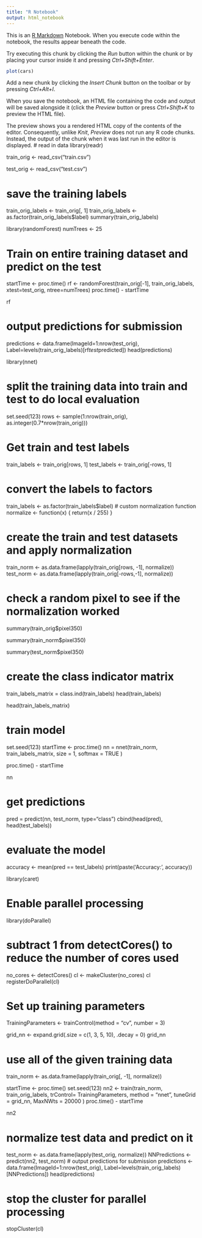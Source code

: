 ```yaml
---
title: "R Notebook"
output: html_notebook
---
```


This is an [R Markdown](http://rmarkdown.rstudio.com) Notebook. When you execute code within the notebook, the results appear beneath the code. 

Try executing this chunk by clicking the *Run* button within the chunk or by placing your cursor inside it and pressing *Ctrl+Shift+Enter*. 

```r
plot(cars)
```

Add a new chunk by clicking the *Insert Chunk* button on the toolbar or by pressing *Ctrl+Alt+I*.

When you save the notebook, an HTML file containing the code and output will be saved alongside it (click the *Preview* button or press *Ctrl+Shift+K* to preview the HTML file).

The preview shows you a rendered HTML copy of the contents of the editor. Consequently, unlike *Knit*, *Preview* does not run any R code chunks. Instead, the output of the chunk when it was last run in the editor is displayed.
# read in data
library(readr)

train_orig <- read_csv("train.csv")

test_orig <- read_csv("test.csv")

# save the training labels
train_orig_labels <- train_orig[, 1]
train_orig_labels <- as.factor(train_orig_labels$label)
summary(train_orig_labels)

library(randomForest)
numTrees <- 25

# Train on entire training dataset and predict on the test
startTime <- proc.time()
rf <- randomForest(train_orig[-1], train_orig_labels, xtest=test_orig, 
                   ntree=numTrees)
proc.time() - startTime

rf

# output predictions for submission
predictions <- data.frame(ImageId=1:nrow(test_orig), 
                          Label=levels(train_orig_labels)[rf$test$predicted])
head(predictions)

library(nnet)

# split the training data into train and test to do local evaluation
set.seed(123)
rows <- sample(1:nrow(train_orig), as.integer(0.7*nrow(train_orig)))

# Get train and test labels
train_labels <- train_orig[rows, 1]
test_labels <- train_orig[-rows, 1]

# convert the labels to factors
train_labels <- as.factor(train_labels$label)
# custom normalization function
normalize <- function(x) { 
  return(x / 255)
}

# create the train and test datasets and apply normalization
train_norm <- as.data.frame(lapply(train_orig[rows, -1], normalize))
test_norm <- as.data.frame(lapply(train_orig[-rows,-1], normalize))

# check a random pixel to see if the normalization worked
summary(train_orig$pixel350)

summary(train_norm$pixel350)

summary(test_norm$pixel350)

# create the class indicator matrix
train_labels_matrix = class.ind(train_labels)
head(train_labels)

head(train_labels_matrix)

# train model
set.seed(123)
startTime <- proc.time()
nn = nnet(train_norm, train_labels_matrix, 
            size = 1, 
            softmax = TRUE 
            )

proc.time() - startTime

nn

# get predictions
pred = predict(nn, test_norm, type="class")
cbind(head(pred), head(test_labels))

# evaluate the model
accuracy <- mean(pred == test_labels)
print(paste('Accuracy:', accuracy))

library(caret)

# Enable parallel processing
library(doParallel)

# subtract 1 from detectCores() to reduce the number of cores used
no_cores <- detectCores() 
cl <- makeCluster(no_cores)
cl
registerDoParallel(cl)

# Set up training parameters
TrainingParameters <- trainControl(method = "cv", number = 3)

grid_nn <- expand.grid(.size = c(1, 3, 5, 10),
                       .decay = 0)
grid_nn

# use all of the given training data
train_norm <- as.data.frame(lapply(train_orig[, -1], normalize))

startTime <- proc.time()
set.seed(123)
nn2 <- train(train_norm, train_orig_labels,
             trControl= TrainingParameters,
             method = "nnet",
             tuneGrid = grid_nn,
             MaxNWts = 20000
             )
proc.time() - startTime

nn2

# normalize test data and predict on it
test_norm <- as.data.frame(lapply(test_orig, normalize))
NNPredictions <-predict(nn2, test_norm)
# output predictions for submission
predictions <- data.frame(ImageId=1:nrow(test_orig), 
                          Label=levels(train_orig_labels)[NNPredictions])
head(predictions)

# stop the cluster for parallel processing
stopCluster(cl)



